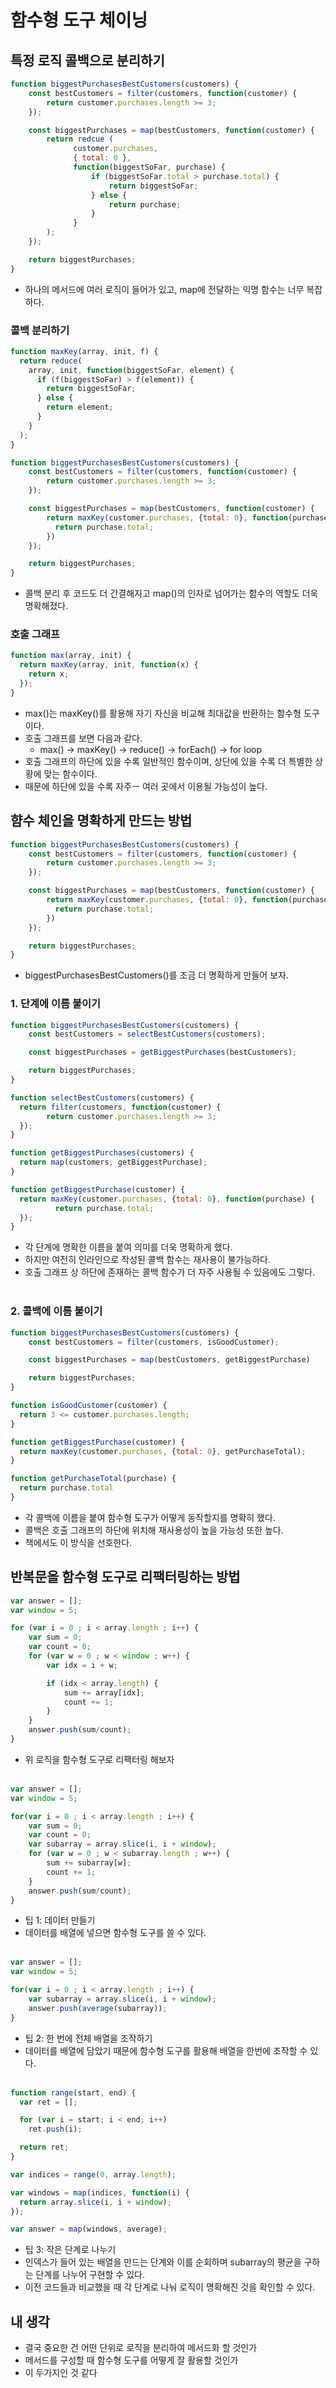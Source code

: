 # 함수형 도구 체이닝

## 특정 로직 콜백으로 분리하기
```js
function biggestPurchasesBestCustomers(customers) {
    const bestCustomers = filter(customers, function(customer) {
        return customer.purchases.length >= 3;
    });

    const biggestPurchases = map(bestCustomers, function(customer) {
        return redcue (
              customer.purchases,
              { total: 0 },
              function(biggestSoFar, purchase) {
                  if (biggestSoFar.total > purchase.total) {
                      return biggestSoFar;
                  } else {
                      return purchase;
                  }
              }
        );
    });

    return biggestPurchases;
}
```
- 하나의 메서드에 여러 로직이 들어가 있고, map에 전달하는 익명 함수는 너무 복잡하다.

### 콜백 분리하기
```js
function maxKey(array, init, f) {
  return reduce(
    array, init, function(biggestSoFar, element) {
      if (f(biggestSoFar) > f(element)) {
        return biggestSoFar;
      } else {
        return element;
      }
    }
  );
}

function biggestPurchasesBestCustomers(customers) {
    const bestCustomers = filter(customers, function(customer) {
        return customer.purchases.length >= 3;
    });

    const biggestPurchases = map(bestCustomers, function(customer) {
        return maxKey(customer.purchases, {total: 0}, function(purchase) {
          return purchase.total;
        })
    });

    return biggestPurchases;
}
```
- 콜백 분리 후 코드도 더 간결해지고 map()의 인자로 넘어가는 함수의 역할도 더욱 명확해졌다.

### 호출 그래프
```js
function max(array, init) {
  return maxKey(array, init, function(x) {
    return x;
  });
}
```
- max()는 maxKey()를 활용해 자기 자신을 비교해 최대값을 반환하는 함수형 도구이다.
- 호출 그래프를 보면 다음과 같다.
  - max() -> maxKey() -> reduce() -> forEach() -> for loop
- 호출 그래프의 하단에 있을 수록 일반적인 함수이며, 상단에 있을 수록 더 특별한 상황에 맞는 함수이다.
- 때문에 하단에 있을 수록 자주ㅡ 여러 곳에서 이용될 가능성이 높다.

## 햠수 체인을 명확하게 만드는 방법
```js
function biggestPurchasesBestCustomers(customers) {
    const bestCustomers = filter(customers, function(customer) {
        return customer.purchases.length >= 3;
    });

    const biggestPurchases = map(bestCustomers, function(customer) {
        return maxKey(customer.purchases, {total: 0}, function(purchase) {
          return purchase.total;
        })
    });

    return biggestPurchases;
}
```
- biggestPurchasesBestCustomers()를 조금 더 명확하게 만들어 보자.

### 1. 단계에 이름 붙이기
```js
function biggestPurchasesBestCustomers(customers) {
    const bestCustomers = selectBestCustomers(customers);

    const biggestPurchases = getBiggestPurchases(bestCustomers);

    return biggestPurchases;
}

function selectBestCustomers(customers) {
  return filter(customers, function(customer) {
        return customer.purchases.length >= 3;
  });
}

function getBiggestPurchases(customers) {
  return map(customers, getBiggestPurchase);
}

function getBiggestPurchase(customer) {
  return maxKey(customer.purchases, {total: 0}, function(purchase) {
          return purchase.total;
  });
}
```
- 각 단계에 명확한 이름을 붙여 의미를 더욱 명확하게 했다.
- 하지만 여전히 인라인으로 작성된 콜백 함수는 재사용이 불가능하다.
- 호출 그래프 상 하단에 존재하는 콜백 함수가 더 자주 사용될 수 있음에도 그렇다.
<br></br>

### 2. 콜백에 이름 붙이기
```js
function biggestPurchasesBestCustomers(customers) {
    const bestCustomers = filter(customers, isGoodCustomer);

    const biggestPurchases = map(bestCustomers, getBiggestPurchase)

    return biggestPurchases;
}

function isGoodCustomer(customer) {
  return 3 <= customer.purchases.length;
}

function getBiggestPurchase(customer) {
  return maxKey(customer.purchases, {total: 0}, getPurchaseTotal);
}

function getPurchaseTotal(purchase) {
  return purchase.total
}
```
- 각 콜백에 이름을 붙여 함수형 도구가 어떻게 동작할지를 명확히 했다.
- 콜백은 호출 그래프의 하단에 위치해 재사용성이 높을 가능성 또한 높다.
- 책에서도 이 방식을 선호한다.

## 반복문을 함수형 도구로 리팩터링하는 방법
```js
var answer = [];
var window = 5;

for (var i = 0 ; i < array.length ; i++) {
    var sum = 0;
    var count = 0;
    for (var w = 0 ; w < window ; w++) {
        var idx = i + w;

        if (idx < array.length) {
            sum += array[idx];
            count += 1;
        }
    }
    answer.push(sum/count);
}
```
- 위 로직을 함수형 도구로 리팩터링 해보자
<br></br>

```js
var answer = [];
var window = 5;

for(var i = 0 ; i < array.length ; i++) {
    var sum = 0;
    var count = 0;
    var subarray = array.slice(i, i + window);
    for (var w = 0 ; w < subarray.length ; w++) {
        sum += subarray[w];
        count += 1;
    }
    answer.push(sum/count);
}
```
- 팁 1: 데이터 만들기
- 데이터를 배열에 넣으면 함수형 도구를 쓸 수 있다.
<br></br>

```js
var answer = [];
var window = 5;

for(var i = 0 ; i < array.length ; i++) {
    var subarray = array.slice(i, i + window);
    answer.push(average(subarray));
}
```
- 팁 2: 한 번에 전체 배열을 조작하기
- 데이터를 배열에 담았기 때문에 함수형 도구를 활용해 배열을 한번에 조작할 수 있다.
<br></br>

```js
function range(start, end) {
  var ret = [];

  for (var i = start; i < end; i++)
    ret.push(i);

  return ret;
}

var indices = range(0, array.length);

var windows = map(indices, function(i) {
  return array.slice(i, i + window);
});

var answer = map(windows, average);
```
- 팁 3: 작은 단계로 나누기
- 인덱스가 들어 있는 배열을 만드는 단계와 이를 순회하며 subarray의 평균을 구하는 단계를 나누어 구현할 수 있다.
- 이전 코드들과 비교했을 때 각 단계로 나눠 로직이 명확해진 것을 확인할 수 있다.


## 내 생각
- 결국 중요한 건 어떤 단위로 로직을 분리하여 메서드화 할 것인가
- 메서드를 구성할 때 함수형 도구를 어떻게 잘 활용할 것인가
- 이 두가지인 것 같다